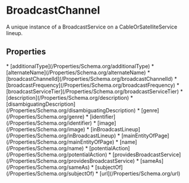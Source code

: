   
# BroadcastChannel

A unique instance of a BroadcastService on a CableOrSatelliteService lineup.

## Properties

<Grid>
* [additionalType](/Properties/Schema.org/additionalType)
* [alternateName](/Properties/Schema.org/alternateName)
* [broadcastChannelId](/Properties/Schema.org/broadcastChannelId)
* [broadcastFrequency](/Properties/Schema.org/broadcastFrequency)
* [broadcastServiceTier](/Properties/Schema.org/broadcastServiceTier)
* [description](/Properties/Schema.org/description)
* [disambiguatingDescription](/Properties/Schema.org/disambiguatingDescription)
* [genre](/Properties/Schema.org/genre)
* [identifier](/Properties/Schema.org/identifier)
* [image](/Properties/Schema.org/image)
* [inBroadcastLineup](/Properties/Schema.org/inBroadcastLineup)
* [mainEntityOfPage](/Properties/Schema.org/mainEntityOfPage)
* [name](/Properties/Schema.org/name)
* [potentialAction](/Properties/Schema.org/potentialAction)
* [providesBroadcastService](/Properties/Schema.org/providesBroadcastService)
* [sameAs](/Properties/Schema.org/sameAs)
* [subjectOf](/Properties/Schema.org/subjectOf)
* [url](/Properties/Schema.org/url)
</Grid>


